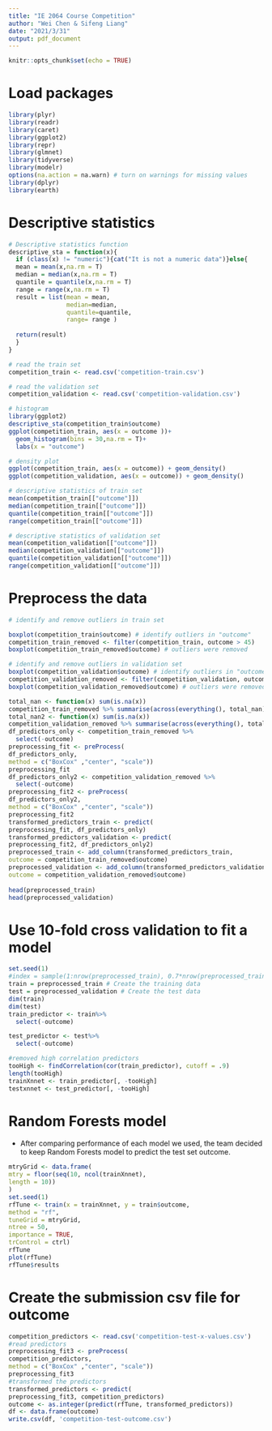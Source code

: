 ```yaml
---
title: "IE 2064 Course Competition"
author: "Wei Chen & Sifeng Liang"
date: "2021/3/31"
output: pdf_document
---
```


```r
knitr::opts_chunk$set(echo = TRUE)
```

# Load packages

```r
library(plyr)
library(readr)
library(caret)
library(ggplot2)
library(repr)
library(glmnet)
library(tidyverse)
library(modelr) 
options(na.action = na.warn) # turn on warnings for missing values
library(dplyr)
library(earth)
```

# Descriptive statistics

```r
# Descriptive statistics function
descriptive_sta = function(x){
  if (class(x) != "numeric"){cat("It is not a numeric data")}else{
  mean = mean(x,na.rm = T)
  median = median(x,na.rm = T)
  quantile = quantile(x,na.rm = T)
  range = range(x,na.rm = T)
  result = list(mean = mean,
                median=median,
                quantile=quantile,
                range= range )
  
  return(result)
  }
}

# read the train set
competition_train <- read.csv('competition-train.csv')

# read the validation set
competition_validation <- read.csv('competition-validation.csv')
```


```r
# histogram
library(ggplot2)
descriptive_sta(competition_train$outcome)
ggplot(competition_train, aes(x = outcome ))+
  geom_histogram(bins = 30,na.rm = T)+
  labs(x = "outcome")

# density plot
ggplot(competition_train, aes(x = outcome)) + geom_density()
ggplot(competition_validation, aes(x = outcome)) + geom_density()

# descriptive statistics of train set
mean(competition_train[["outcome"]])
median(competition_train[["outcome"]])
quantile(competition_train[["outcome"]])
range(competition_train[["outcome"]])

# descriptive statistics of validation set
mean(competition_validation[["outcome"]])
median(competition_validation[["outcome"]])
quantile(competition_validation[["outcome"]])
range(competition_validation[["outcome"]])
```

# Preprocess the data

```r
# identify and remove outliers in train set

boxplot(competition_train$outcome) # identify outliers in "outcome"
competition_train_removed <- filter(competition_train, outcome > 45)
boxplot(competition_train_removed$outcome) # outliers were removed
```

```r
# identify and remove outliers in validation set
boxplot(competition_validation$outcome) # identify outliers in "outcome"
competition_validation_removed <- filter(competition_validation, outcome > 49)
boxplot(competition_validation_removed$outcome) # outliers were removed
```

```r
total_nan <- function(x) sum(is.na(x))
competition_train_removed %>% summarise(across(everything(), total_nan))
total_nan2 <- function(x) sum(is.na(x))
competition_validation_removed %>% summarise(across(everything(), total_nan))
df_predictors_only <- competition_train_removed %>%
  select(-outcome)
preprocessing_fit <- preProcess(
df_predictors_only,
method = c("BoxCox" ,"center", "scale"))
preprocessing_fit
df_predictors_only2 <- competition_validation_removed %>%
  select(-outcome)
preprocessing_fit2 <- preProcess(
df_predictors_only2,
method = c("BoxCox" ,"center", "scale"))
preprocessing_fit2
transformed_predictors_train <- predict(
preprocessing_fit, df_predictors_only)
transformed_predictors_validation <- predict(
preprocessing_fit2, df_predictors_only2)
preprocessed_train <- add_column(transformed_predictors_train,
outcome = competition_train_removed$outcome)
preprocessed_validation <- add_column(transformed_predictors_validation,
outcome = competition_validation_removed$outcome)
  
head(preprocessed_train)
head(preprocessed_validation)
```

# Use 10-fold cross validation to fit a model

```r
set.seed(1) 
#index = sample(1:nrow(preprocessed_train), 0.7*nrow(preprocessed_train)) 
train = preprocessed_train # Create the training data 
test = preprocessed_validation # Create the test data
dim(train)
dim(test)
train_predictor <- train%>%
  select(-outcome)

test_predictor <- test%>%
  select(-outcome)

#removed high correlation predictors
tooHigh <- findCorrelation(cor(train_predictor), cutoff = .9)
length(tooHigh)
trainXnnet <- train_predictor[, -tooHigh]
testxnnet <- test_predictor[, -tooHigh]
```

# Random Forests model
+ After comparing performance of each model we used, the team decided to keep Random Forests model to predict the test set outcome.

```r
mtryGrid <- data.frame(
mtry = floor(seq(10, ncol(trainXnnet),
length = 10))
)
set.seed(1)
rfTune <- train(x = trainXnnet, y = train$outcome,
method = "rf",
tuneGrid = mtryGrid,
ntree = 50,
importance = TRUE,
trControl = ctrl)
rfTune
plot(rfTune)
rfTune$results
```

# Create the submission csv file for outcome

```r
competition_predictors <- read.csv('competition-test-x-values.csv')
#read predictors
preprocessing_fit3 <- preProcess(
competition_predictors,
method = c("BoxCox" ,"center", "scale"))
preprocessing_fit3
#transformed the predictors
transformed_predictors <- predict(
preprocessing_fit3, competition_predictors)
outcome <- as.integer(predict(rfTune, transformed_predictors))
df <- data.frame(outcome)
write.csv(df, 'competition-test-outcome.csv')
```